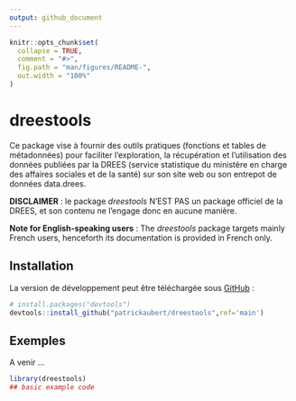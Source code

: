 ```yaml
---
output: github_document
---
```


<!-- README.md is generated from README.Rmd. Please edit that file -->

```r
knitr::opts_chunk$set(
  collapse = TRUE,
  comment = "#>",
  fig.path = "man/figures/README-",
  out.width = "100%"
)
```

# dreestools

<!-- badges: start -->
<!-- badges: end -->

Ce package vise à fournir des outils pratiques (fonctions et tables de métadonnées) pour faciliter l'exploration, la récupération et l'utilisation des données publiées par la DREES (service statistique du ministère en charge des affaires sociales et de la santé) sur son site web ou son entrepot de données data.drees.

**DISCLAIMER** : le package *dreestools* N'EST PAS un package officiel de la DREES, et son contenu ne l'engage donc en aucune manière.

**Note for English-speaking users** : The *dreestools* package targets mainly French users, henceforth its documentation is provided in French only.

## Installation

La version de développement peut être téléchargée sous [GitHub](https://github.com/) :

``` r
# install.packages("devtools")
devtools::install_github("patrickaubert/dreestools",ref='main')
```
## Exemples

A venir ...

```r
library(dreestools)
## basic example code
```

